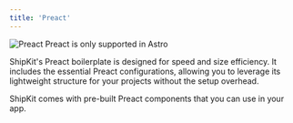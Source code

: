 ```yaml
---
title: 'Preact'
---
```


<img src="/images/preact.png" alt="Preact" />

<Note>
  Preact is only supported in Astro
</Note>

ShipKit's Preact boilerplate is designed for speed and size efficiency. It includes the essential Preact configurations, allowing you to leverage its lightweight structure for your projects without the setup overhead.

<CardGroup cols={2}>
  <Card
    icon="grid-2"
    title="Preact components"
    href="/components/dashboardheader"
  >
    ShipKit comes with pre-built Preact components that you can use in your app.
  </Card>
</CardGroup>
